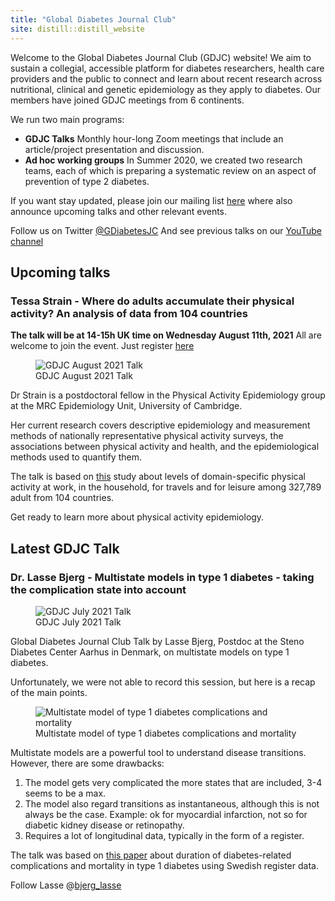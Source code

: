 ```yaml
---
title: "Global Diabetes Journal Club"
site: distill::distill_website
---
```


Welcome to the Global Diabetes Journal Club (GDJC) website! We aim to sustain a collegial, accessible platform for diabetes researchers, health care providers and the public to connect and learn about recent research across nutritional, clinical and genetic epidemiology as they apply to diabetes. Our members have joined GDJC meetings from 6 continents. 

We run two main programs:

  - **GDJC Talks** Monthly hour-long Zoom meetings that include an article/project presentation and discussion. 
  - **Ad hoc working groups** In Summer 2020, we created two research teams, each of which is preparing a systematic review on an aspect of prevention of type 2 diabetes. 
  
If you want stay updated, please join our mailing list [here](https://groups.google.com/g/global-diabetes-journal-club) where also announce upcoming talks and other relevant events.

Follow us on Twitter [@GDiabetesJC](https://twitter.com/gdiabetesjc)
And see previous talks on our [YouTube channel](https://www.youtube.com/channel/UCdBbu7haaggcoJqmhEx8cdg)

## Upcoming talks
### Tessa Strain - Where do adults accumulate their physical activity? An analysis of data from 104 countries

**The talk will be at 14-15h UK time on Wednesday August 11th, 2021**
All are welcome to join the event. Just register [here](https://nih.zoomgov.com/meeting/register/vJItdumurjIjHg4BOxl8QsB0kSo9-qyFHUI)

![GDJC August 2021 Talk](images/august_2021_tessa.png)

Dr Strain is a postdoctoral fellow in the Physical Activity Epidemiology group at the MRC Epidemiology Unit, University of Cambridge. 

Her current research covers descriptive epidemiology and measurement methods of nationally representative physical activity surveys, the associations between physical activity and health, and the epidemiological methods used to quantify them.

The talk is based on [this](https://bjsm.bmj.com/content/54/24/1488) study about levels of domain-specific physical activity at work, in the household, for travels and for leisure among 327,789 adult from 104 countries.

Get ready to learn more about physical activity epidemiology.

## Latest GDJC Talk
### Dr. Lasse Bjerg - Multistate models in type 1 diabetes - taking the complication state into account

![GDJC July 2021 Talk](images/july_2021_lasse.png)

Global Diabetes Journal Club Talk by Lasse Bjerg, Postdoc at the Steno Diabetes Center Aarhus in Denmark, on multistate models on type 1 diabetes.

Unfortunately, we were not able to record this session, but here is a recap of the main points.

![Multistate model of type 1 diabetes complications and mortality](images/multistate_models.jfif)

Multistate models are a powerful tool to understand disease transitions. However, there are some drawbacks:

1. The model gets very complicated the more states that are included, 3-4 seems to be a max.
2. The model also regard transitions as instantaneous, although this is not always be the case. Example: ok for myocardial infarction, not so for diabetic kidney disease or retinopathy.
3. Requires a lot of longitudinal data, typically in the form of a register.

The talk was based on [this paper](https://academic.oup.com/ije/advance-article-abstract/doi/10.1093/ije/dyaa290/6102236?redirectedFrom=fulltext) about duration of diabetes-related complications and mortality in type 1 diabetes using Swedish register data.

Follow Lasse @[bjerg_lasse](https://twitter.com/bjerg_lasse)